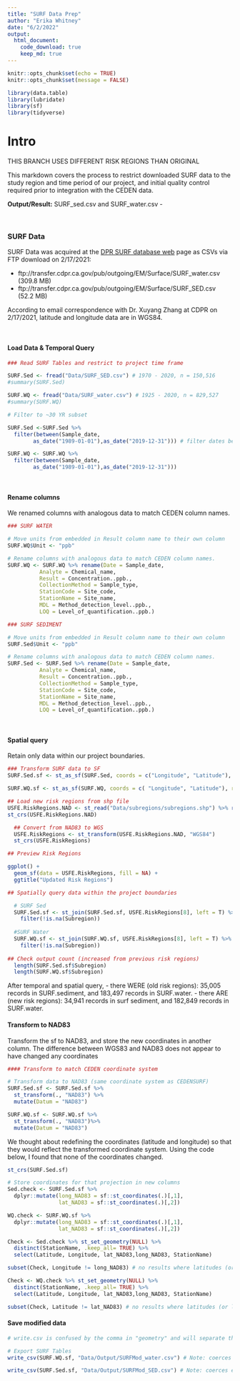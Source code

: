 ```yaml
---
title: "SURF Data Prep"
author: "Erika Whitney"
date: "6/2/2022"
output:
  html_document:
    code_download: true
    keep_md: true
---
```


```r
knitr::opts_chunk$set(echo = TRUE)
knitr::opts_chunk$set(message = FALSE)
```

```r
library(data.table)
library(lubridate)
library(sf)
library(tidyverse)
```

# Intro

THIS BRANCH USES DIFFERENT RISK REGIONS THAN ORIGINAL

This markdown covers the process to restrict downloaded SURF data to the study region and time period of our project, and initial quality control required prior to integration with the CEDEN data.

**Output/Result:** SURF_sed.csv and SURF_water.csv -

<br>

### SURF Data {.tabset}

SURF Data was acquired at the [DPR SURF database web](https://www.cdpr.ca.gov/docs/emon/surfwtr/surfcont.htm) page as CSVs via FTP download on 2/17/2021:

* ftp://transfer.cdpr.ca.gov/pub/outgoing/EM/Surface/SURF_water.csv (309.8 MB)
* ftp://transfer.cdpr.ca.gov/pub/outgoing/EM/Surface/SURF_SED.csv (52.2 MB)

According to email correspondence with Dr. Xuyang Zhang at CDPR on 2/17/2021, latitude and longitude data are in WGS84.

<br>

#### Load Data & Temporal Query

```r
### Read SURF Tables and restrict to project time frame

SURF.Sed <- fread("Data/SURF_SED.csv") # 1970 - 2020, n = 150,516
#summary(SURF.Sed)

SURF.WQ <- fread("Data/SURF_water.csv") # 1925 - 2020, n = 829,527
#summary(SURF.WQ)

# Filter to ~30 YR subset

SURF.Sed <-SURF.Sed %>% 
  filter(between(Sample_date, 
        as_date("1989-01-01"),as_date("2019-12-31"))) # filter dates before transform to sf, otherwise errors arise. 

SURF.WQ <- SURF.WQ %>% 
  filter(between(Sample_date, 
        as_date("1989-01-01"),as_date("2019-12-31")))

```

<br>

#### Rename columns

We renamed columns with analogous data to match CEDEN column names.

```r
### SURF WATER

# Move units from embedded in Result column name to their own column
SURF.WQ$Unit <- "ppb"

# Rename columns with analogous data to match CEDEN column names.
SURF.WQ <- SURF.WQ %>% rename(Date = Sample_date,
          Analyte = Chemical_name, 
          Result = Concentration..ppb., 
          CollectionMethod = Sample_type, 
          StationCode = Site_code,
          StationName = Site_name,
          MDL = Method_detection_level..ppb.,
          LOQ = Level_of_quantification..ppb.)

### SURF SEDIMENT

# Move units from embedded in Result column name to their own column
SURF.Sed$Unit <- "ppb"

# Rename columns with analogous data to match CEDEN column names.
SURF.Sed <- SURF.Sed %>% rename(Date = Sample_date,
          Analyte = Chemical_name, 
          Result = Concentration..ppb., 
          CollectionMethod = Sample_type, 
          StationCode = Site_code,
          StationName = Site_name,
          MDL = Method_detection_level..ppb.,
          LOQ = Level_of_quantification..ppb.)
```

<br>

#### Spatial query

Retain only data within our project boundaries.

```r
### Transform SURF data to SF
SURF.Sed.sf <- st_as_sf(SURF.Sed, coords = c("Longitude", "Latitude"), remove = F, crs = "WGS84")

SURF.WQ.sf <- st_as_sf(SURF.WQ, coords = c( "Longitude", "Latitude"), remove = F, crs = "WGS84")

```


```r
## Load new risk regions from shp file
USFE.RiskRegions.NAD <- st_read("Data/subregions/subregions.shp") %>% rename(Subregion = SUBREGION)
st_crs(USFE.RiskRegions.NAD)

  ## Convert from NAD83 to WGS
  USFE.RiskRegions <- st_transform(USFE.RiskRegions.NAD, "WGS84")
  st_crs(USFE.RiskRegions)

## Preview Risk Regions

ggplot() +
  geom_sf(data = USFE.RiskRegions, fill = NA) +
  ggtitle("Updated Risk Regions")

## Spatially query data within the project boundaries

  # SURF Sed
  SURF.Sed.sf <- st_join(SURF.Sed.sf, USFE.RiskRegions[8], left = T) %>%
    filter(!is.na(Subregion))
  
  #SURF Water
  SURF.WQ.sf <- st_join(SURF.WQ.sf, USFE.RiskRegions[8], left = T) %>%
    filter(!is.na(Subregion))
  
## Check output count (increased from previous risk regions)
  length(SURF.Sed.sf$Subregion)
  length(SURF.WQ.sf$Subregion)
```


After temporal and spatial query, 
- there WERE (old risk regions): 35,005 records in SURF.sediment, and 183,497 records in SURF.water. 
- there ARE (new risk regions): 34,941 records in surf sediment, and 182,849 records in SURF.water.  

#### Transform to NAD83

Transform the sf to NAD83, and store the new coordinates in another column. The difference between WGS83 and NAD83 does not appear to have changed any coordinates
```r
#### Transform to match CEDEN coordinate system

# Transform data to NAD83 (same coordinate system as CEDENSURF)
SURF.Sed.sf <- SURF.Sed.sf %>% 
  st_transform(., "NAD83") %>% 
  mutate(Datum = "NAD83")

SURF.WQ.sf <- SURF.WQ.sf %>% 
  st_transform(., "NAD83")%>% 
  mutate(Datum = "NAD83")
```

We thought about redefining the coordinates (latitude and longitude) so that they would reflect the transformed coordinate system. Using the code below, I found that none of the coordinates changed.

```r
st_crs(SURF.Sed.sf)

# Store coordinates for that projection in new columns
Sed.check <- SURF.Sed.sf %>% 
  dplyr::mutate(long_NAD83 = sf::st_coordinates(.)[,1],
                lat_NAD83 = sf::st_coordinates(.)[,2])

WQ.check <- SURF.WQ.sf %>% 
  dplyr::mutate(long_NAD83 = sf::st_coordinates(.)[,1],
                lat_NAD83 = sf::st_coordinates(.)[,2])

Check <- Sed.check %>% st_set_geometry(NULL) %>%
  distinct(StationName, .keep_all= TRUE) %>% 
  select(Latitude, Longitude, lat_NAD83,long_NAD83, StationName)

subset(Check, Longitude != long_NAD83) # no results where latitudes (or long) don't match

Check <- WQ.check %>% st_set_geometry(NULL) %>%
  distinct(StationName, .keep_all= TRUE) %>% 
  select(Latitude, Longitude, lat_NAD83,long_NAD83, StationName)

subset(Check, Latitude != lat_NAD83) # no results where latitudes (or long) don't match
```


#### Save modified data

```r
# write.csv is confused by the comma in "geometry" and will separate them to two columns. write_csv is faster, and can handle commas in columns correctly

# Export SURF Tables
write_csv(SURF.WQ.sf, "Data/Output/SURFMod_water.csv") # Note: coerces empty data fields to NA

write_csv(SURF.Sed.sf, "Data/Output/SURFMod_SED.csv") # Note: coerces empty data fields to NA
```

